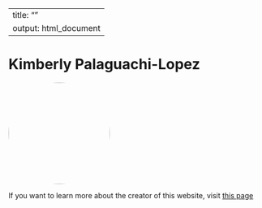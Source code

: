 
---
title: ""
output: html_document
---

# Kimberly Palaguachi-Lopez

<img src="IMG_5708.jpeg" style="width:200px; height:200px; border-radius:50%; object-fit:cover;">

If you want to learn more about the creator of this website, visit [this page](about.html)


